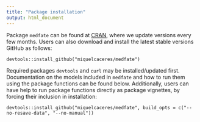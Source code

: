 ```yaml
---
title: "Package installation"
output: html_document
---
```

Package `medfate` can be found at [CRAN](https://cran.r-project.org/), where we update versions every few months. Users can also download and install the latest stable versions GitHub as follows:

`devtools::install_github("miquelcaceres/medfate")`

Required packages `devtools` and `curl` may be installed/updated first. Documentation on the models included in `medfate` and how to run them using the package functions can be found below. Additionally, users can have help to run package functions directly as package vignettes, by forcing their inclusion in installation: 

`devtools::install_github("miquelcaceres/medfate", build_opts = c("--no-resave-data", "--no-manual"))`
